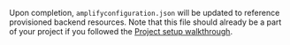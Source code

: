 Upon completion, `amplifyconfiguration.json` will be updated to reference provisioned backend resources.  Note that this file should already be a part of your project if you followed the [Project setup walkthrough](/gen1/[platform]/prev/start/project-setup/create-application/).
